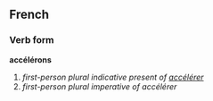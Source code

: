 ==French==
===Verb form===
'''accélérons'''

# ''first-person plural indicative present of [[accélérer]]''
# ''first-person plural imperative of accélérer''